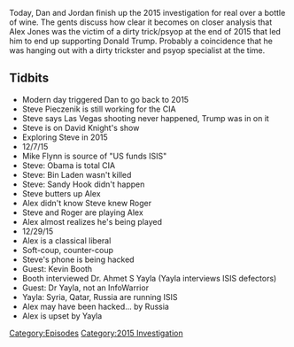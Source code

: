 {{DEFAULTSORT:
    #_EPISODE_0093:2015 Investigation Last Looks
}}{{Episode
    | title           = 2015 Investigation Last Looks
    | caption         = [https://knowledgefight.libsyn.com/knowledge-fight-2015-investigation-last-looks Listen to this episode on Libsyn]
    | episodeNumber   = 93
    | length          = 02:52:16
    | airDate         = October 19, 2017
    | episodeType     = [[:Category:2015 Investigation|2015 Investigation]]
    | appearance      = [[Steve Pieczenik]], [[David Knight]], [[Mike Flynn]], [[Roger Stone]], [[Kevin Booth]], [[Ahmet S Yayla]]
    | beverage        = 14 Hands red blend
    | previousEpisode = [[92: October 13 & 16, 2017]]
    | nextEpisode     = [[94: October 19, 2017]]
}}

{{Stub}}

Today, Dan and Jordan finish up the 2015 investigation for real over a bottle of wine. The gents discuss how clear it becomes on closer analysis that Alex Jones was the victim of a dirty trick/psyop at the end of 2015 that led him to end up supporting Donald Trump. Probably a coincidence that he was hanging out with a dirty trickster and psyop specialist at the time.

==Tidbits==

*Modern day triggered Dan to go back to 2015
*Steve Pieczenik is still working for the CIA
*Steve says Las Vegas shooting never happened, Trump was in on it
*Steve is on David Knight's show
*Exploring Steve in 2015
*12/7/15
*Mike Flynn is source of "US funds ISIS"
*Steve: Obama is total CIA
*Steve: Bin Laden wasn't killed
*Steve: Sandy Hook didn't happen
*Steve butters up Alex
*Alex didn't know Steve knew Roger
*Steve and Roger are playing Alex
*Alex almost realizes he's being played
*12/29/15
*Alex is a classical liberal
*Soft-coup, counter-coup
*Steve's phone is being hacked
*Guest: Kevin Booth
*Booth interviewed Dr. Ahmet S Yayla (Yayla interviews ISIS defectors)
*Guest: Dr Yayla, not an InfoWarrior
*Yayla: Syria, Qatar, Russia are running ISIS
*Alex may have been hacked... by Russia
*Alex is upset by Yayla

[[Category:Episodes]]
[[Category:2015 Investigation]]
